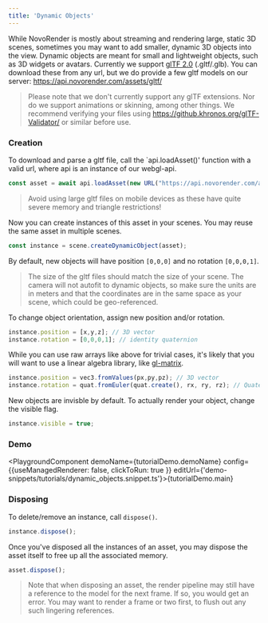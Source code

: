 ```yaml
---
title: 'Dynamic Objects'
---
```



While NovoRender is mostly about streaming and rendering large, static 3D scenes, sometimes you may want to add smaller, dynamic 3D objects into the view.
Dynamic objects are meant for small and lightweight objects, such as 3D widgets or avatars.
Currently we support [glTF 2.0](https://www.khronos.org/gltf/) (.gltf/.glb).
You can download these from any url, but we do provide a few gltf models on our server: https://api.novorender.com/assets/gltf/

> Please note that we don't currently support any glTF extensions. Nor do we support animations or skinning, among other things.
 We recommend verifying your files using https://github.khronos.org/glTF-Validator/ or similar before use.

### Creation

To download and parse a gltf file, call the `api.loadAsset()' function with a valid url, where api is an instance of our webgl-api.

```typescript
const asset = await api.loadAsset(new URL("https://api.novorender.com/assets/gltf/logo.glb"));
```

> Avoid using large gltf files on mobile devices as these have quite severe memory and triangle restrictions!

Now you can create instances of this asset in your scenes. You may reuse the same asset in multiple scenes.

```typescript
const instance = scene.createDynamicObject(asset);
```

By default, new objects will have position `[0,0,0]` and no rotation `[0,0,0,1]`.

> The size of the gltf files should match the size of your scene.
The camera will not autofit to dynamic objects, so make sure the units are in meters and that the coordinates are in the same space as your scene, which could be geo-referenced.

To change object orientation, assign new position and/or rotation.

```typescript
instance.position = [x,y,z]; // 3D vector
instance.rotation = [0,0,0,1]; // identity quaternion
```

While you can use raw arrays like above for trivial cases, it's likely that you will want to use a linear algebra library, like [gl-matrix](https://glmatrix.net/).

```typescript
instance.position = vec3.fromValues(px,py,pz); // 3D vector
instance.rotation = quat.fromEuler(quat.create(), rx, ry, rz); // Quaternion from euler angles
```

New objects are invisble by default. To actually render your object, change the visible flag.

```typescript
instance.visible = true;
```

### Demo

<PlaygroundComponent demoName={tutorialDemo.demoName} config={{useManagedRenderer: false, clickToRun: true }} editUrl={'demo-snippets/tutorials/dynamic_objects.snippet.ts'}>{tutorialDemo.main}</PlaygroundComponent>

### Disposing

To delete/remove an instance, call `dispose()`.
```typescript
instance.dispose();
```

Once you've disposed all the instances of an asset, you may dispose the asset itself to free up all the associated memory.

```typescript
asset.dispose();
```

> Note that when disposing an asset, the render pipeline may still have a reference to the model for the next frame.
If so, you would get an error.
You may want to render a frame or two first, to flush out any such lingering references.

